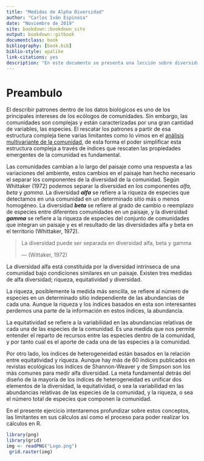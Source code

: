 ```yaml
--- 
title: "Medidas de Alpha Diversidad"
author: "Carlos Iván Espinosa"
date: "Noviembre de 2019"
site: bookdown::bookdown_site
output: bookdown::gitbook
documentclass: book
bibliography: [book.bib]
biblio-style: apalike
link-citations: yes
description: "En este documento se presenta una lección sobre diversidad alfa"
---
```



# Preambulo {-}

El describir patrones dentro de los datos biológicos es uno de los principales intereses de los ecólogos de comunidades. Sin embargo, las comunidades son complejas y están caracterizadas por una gran cantidad de variables, las especies. El rescatar los patrones a partir de esa estructura compleja tiene varias limitantes como lo vimos en el [análisis multivariante de la comunidad]( https://ciespinosa.github.io/AnalisisMultivariante/index.html), de esta forma el poder simplificar esta estructura compleja a través de índices que rescaten las propiedades emergentes de la comunidad es fundamental. 

Las comunidades cambian a lo largo del paisaje como una respuesta a las variaciones del ambiente, estos cambios en el paisaje han hecho necesario el separar los componentes de la diversidad de la comunidad. Según Whittaker (1972)  podemos separar la diversidad en los componentes _alfa, beta_ y _gamma_. La diversidad _**alfa**_ se refiere a la riqueza de especies que detectamos en una comunidad en un determinado sitio más o menos homogéneo. La diversidad _**beta**_ se refiere al grado de cambio o reemplazo de especies entre diferentes comunidades en un paisaje, y la diversidad _**gamma**_ se refiere a la riqueza de especies del conjunto de comunidades que integran un paisaje y es el resultado de las diversidades alfa y beta en el territorio (Whittaker, 1972).

>La diversidad puede ser separada en diversidad alfa, beta y gamma 
>
> --- (Wittaker, 1972)

La diversidad alfa está constituida por la diversidad intrínseca de una comunidad bajo condiciones similares en un  paisaje. Existen tres medidas de alfa diversidad; riqueza, equitatividad y diversidad.

La riqueza, posiblemente la medida más sencilla, se refiere al número de especies en un determinado sitio independiente de las abundancias de cada una. Aunque la riqueza y los índices basados en esta son interesantes perdemos una parte de la información en estos índices, la abundancia. 

La equitatividad se refiere a la variabilidad en las abundancias relativas de cada una de las especies de la comunidad.  Es una medida que nos permite entender el reparto de recursos entre las especies dentro de la comunidad, y por tanto cual es el aporte de cada una de las especies a la comunidad.

Por otro lado, los índices de heterogeneidad están basados en la relación entre equitatividad y riqueza. Aunque hay más de 60 índices publicados en revistas ecológicas los índices de Shannon-Weaver y de Simpson son los más comunes para medir alfa diversidad. La meta fundamental detrás del diseño de la mayoría de los índices de heterogeneidad es unificar dos elementos de la diversidad, la equitatividad, o sea la variabilidad en las abundancias relativas de las especies de la comunidad, y la riqueza, o sea el número total de especies que componen la comunidad.

En el presente ejercicio intentaremos profundizar sobre estos conceptos, las limitantes en sus cálculos así como el proceso para poder realizar los cálculos en R.



```r
library(png)
library(grid)
img <- readPNG("Logo.png")
 grid.raster(img)
```
